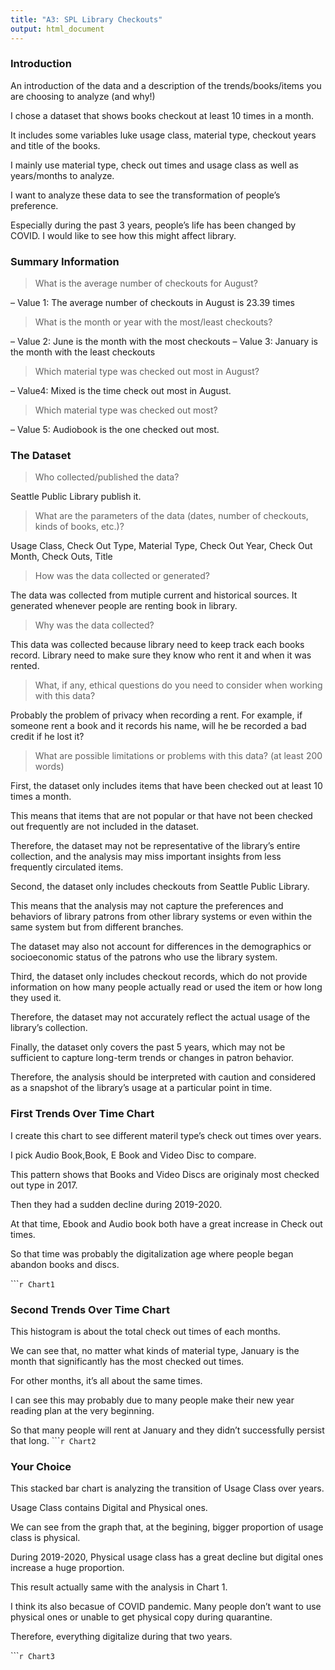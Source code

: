 ```yaml
---
title: "A3: SPL Library Checkouts"
output: html_document
---
```


### Introduction


An introduction of the data and a description of the trends/books/items you are choosing to analyze (and why!)

I chose a dataset that shows books checkout at least 10 times in a month. 

It includes some variables luke usage class, material type, checkout years and title of the books. 

I mainly use material type, check out times and usage class as well as years/months to analyze. 

I want to analyze these data to see the transformation of people's preference. 

Especially during the past 3 years, people's life has been changed by COVID. I would like to see how this might affect library.



### Summary Information



> What is the average number of checkouts for August? 

-- Value 1: The average number of checkouts in August is 23.39 times

> What is the month or year with the most/least checkouts?

-- Value 2: June is the month with the most checkouts
-- Value 3: January is the month with the least checkouts

> Which material type was checked out most in August?

-- Value4: Mixed is the time check out most in August.

> Which material type was checked out most?

-- Value 5: Audiobook is the one checked out most.


### The Dataset

> Who collected/published the data?  

Seattle Public Library publish it.

> What are the parameters of the data (dates, number of checkouts, kinds of books, etc.)?

Usage Class, Check Out Type, Material Type, Check Out Year, Check Out Month, Check Outs, Title

> How was the data collected or generated?  

The data was collected from mutiple current and historical sources. It  generated whenever people are renting book in library.

> Why was the data collected?  

This data was collected because library need to keep track each books record. Library need to make sure they know who rent it and when it was rented.

> What, if any, ethical questions do you need to consider when working with this data?  

Probably the problem of privacy when recording a rent. For example, if someone rent  a book and it records his name, will he be recorded a bad credit if he lost it?

> What are possible limitations or problems with this data?   (at least 200 words)

First, the dataset only includes items that have been checked out at least 10 times a month.

This means that items that are not popular or that have not been checked out frequently are not included in the dataset.

Therefore, the dataset may not be representative of the library's entire collection, and the analysis may miss important insights from less frequently circulated items.

Second, the dataset only includes checkouts from Seattle Public Library. 

This means that the analysis may not capture the preferences and behaviors of library patrons from other library systems or even within the same system but from different branches. 

The dataset may also not account for differences in the demographics or socioeconomic status of the patrons who use the library system.

Third, the dataset only includes checkout records, which do not provide information on how many people actually read or used the item or how long they used it. 

Therefore, the dataset may not accurately reflect the actual usage of the library's collection.

Finally, the dataset only covers the past 5 years, which may not be sufficient to capture long-term trends or changes in patron behavior. 

Therefore, the analysis should be interpreted with caution and considered as a snapshot of the library's usage at a particular point in time.


### First Trends Over Time Chart

I create this chart to see different materil type's check out times over years.

I pick Audio Book,Book, E Book and Video Disc to compare. 

This pattern shows that Books and Video Discs are originaly  most checked out type in 2017. 

Then they had a sudden decline during 2019-2020. 

At that time, Ebook and Audio book both have a great increase in Check out times. 

So that time was probably the digitalization age where people began abandon books and discs.

``````r
Chart1
```

### Second Trends Over Time Chart

This histogram is about the total check out times of each months. 

We can see that, no matter what kinds of material type, January is the month that significantly has the most checked out times.

For other months, it's all about the same times.

I can see this may probably due to many people make their new year reading plan at the very beginning.

So that many people will rent at January and they didn't successfully persist that long. 
``````r
Chart2
```

### Your Choice

This stacked bar chart is analyzing the transition of Usage Class over years.

Usage Class contains Digital and Physical ones. 

We can see from the graph that, at the begining, bigger proportion of usage class is physical.

During 2019-2020, Physical usage class has a great decline but digital ones increase a huge proportion. 

This result actually same with the analysis in Chart 1. 

I think its also becasue of COVID pandemic. Many people don't want to use physical ones or unable to get physical copy during quarantine. 

Therefore, everything digitalize during that two years.

``````r
Chart3
```


